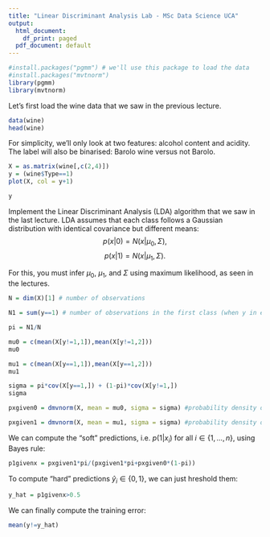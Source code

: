 ```yaml
---
title: "Linear Discriminant Analysis Lab - MSc Data Science UCA"
output:
  html_document:
    df_print: paged
  pdf_document: default
---
```


```r
#install.packages("pgmm") # we'll use this package to load the data
#install.packages("mvtnorm")
library(pgmm)
library(mvtnorm)
```

Let's first load the wine data that we saw in the previous lecture.

```r
data(wine)
head(wine)
```

For simplicity, we'll only look at two features: alcohol content and acidity. The label will also be binarised: Barolo wine versus not Barolo.

```r
X = as.matrix(wine[,c(2,4)])
y = (wine$Type==1)
plot(X, col = y+1)
```


```r
y
```


Implement the Linear Discriminant Analysis (LDA) algorithm that we saw in the last lecture. LDA assumes that each class follows a Gaussian distribution with identical covariance but different means:
$$p(x|0) = N(x|\mu_0, \Sigma),$$
$$p(x|1) = N(x|\mu_1, \Sigma).$$

For this, you must infer $\mu_0$, $\mu_1$, and $\Sigma$ using maximum likelihood, as seen in the lectures.

```r
N = dim(X)[1] # number of observations

N1 = sum(y==1) # number of observations in the first class (when y in equal to 1)

pi = N1/N
```

```r
mu0 = c(mean(X[y!=1,1]),mean(X[y!=1,2]))
mu0
```

```r
mu1 = c(mean(X[y==1,1]),mean(X[y==1,2]))
mu1
```

```r
sigma = pi*cov(X[y==1,]) + (1-pi)*cov(X[y!=1,])
sigma
```

```r
pxgiven0 = dmvnorm(X, mean = mu0, sigma = sigma) #probability density of the multivariate Gaussian (for the first class)

pxgiven1 = dmvnorm(X, mean = mu1, sigma = sigma) #probability density of the multivariate Gaussian (for the second class)
```

We can compute the "soft" predictions, i.e. $p(1|x_i)$ for all $i \in \{1,\ldots,n\}$, using Bayes rule:

```r
p1givenx = pxgiven1*pi/(pxgiven1*pi+pxgiven0*(1-pi))
```


To compute "hard" predictions $\hat{y}_i \in \{0,1\}$, we can just hreshold them:

```r
y_hat = p1givenx>0.5
```

We can finally compute the training error:

```r
mean(y!=y_hat)
```


